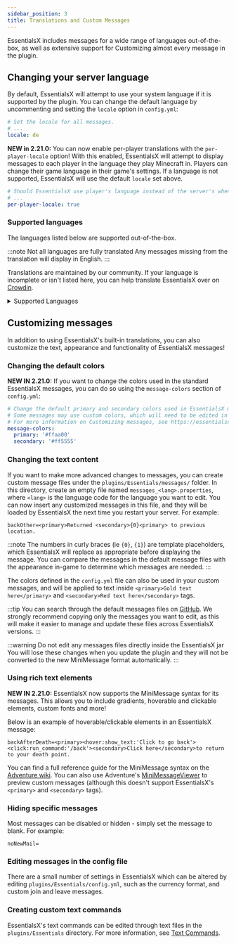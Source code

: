 ```yaml
---
sidebar_position: 3
title: Translations and Custom Messages
---
```


EssentialsX includes messages for a wide range of languages out-of-the-box, as well as extensive support for Customizing
almost every message in the plugin.

## Changing your server language

By default, EssentialsX will attempt to use your system language if it is supported by the plugin.
You can change the default language by uncommenting and setting the `locale` option in `config.yml`:

```yaml
# Set the locale for all messages.
# ...
locale: de
```

**NEW in 2.21.0:** You can now enable per-player translations with the `per-player-locale` option!
With this enabled, EssentialsX will attempt to display messages to each player in the language they play Minecraft in.
Players can change their game language in their game's settings. If a language is not supported, EssentialsX will use
the default `locale` set above.

```yaml
# Should EssentialsX use player's language instead of the server's when sending messages?
# ...
per-player-locale: true
```

### Supported languages

The languages listed below are supported out-of-the-box.

:::note Not all languages are fully translated
Any messages missing from the translation will display in English.
:::

Translations are maintained by our community.
If your language is incomplete or isn't listed here, you can help translate EssentialsX over on
[Crowdin](https://translate.essentialsx.net/).

<details>
    <summary>
        Supported Languages
    </summary>
| Code     | Language                        |
|----------|---------------------------------|
| `en`     | English (US)                    |
| `en_GB`  | English (UK)                    |
| `bg`     | Bulgarian                       |
| `bs`     | Bosnian                         |
| `cs`     | Czech                           |
| `da`     | Danish                          |
| `de`     | German                          |
| `el`     | Greek                           |
| `es`     | Spanish                         |
| `et`     | Estonian                        |
| `eu`     | Basque                          |
| `fi`     | Finnish                         |
| `fil_PH` | Filipino                        |
| `fr`     | French                          |
| `ga_IE`  | Irish                           |
| `gv_IM`  | Manx                            |
| `he`     | Hebrew                          |
| `hi_IN`  | Hindi                           |
| `hr`     | Croatian                        |
| `hu`     | Hungarian                       |
| `is_IS`  | Icelandic                       |
| `it`     | Italian                         |
| `ja`     | Japanese                        |
| `ko`     | Korean                          |
| `lt`     | Lithuanian                      |
| `lv_LV`  | Lithuanian                      |
| `nl`     | Dutch                           |
| `no`     | Norwegian                       |
| `pl`     | Polish                          |
| `pt`     | Portuguese                      |
| `pt_BR`  | Portuguese (Brazil)             |
| `ro`     | Romanian                        |
| `ru`     | Russian                         |
| `si_LK`  | Sinhala                         |
| `sk`     | Slovak                          |
| `sr_CS`  | Serbian                         |
| `sv`     | Swedish                         |
| `th`     | Thai                            |
| `tr`     | Turkish                         |
| `uk`     | Ukrainian                       |
| `vi`     | Vietnamese                      |
| `zh`     | Simplified Chinese              |
| `zh_HK`  | Traditional Chinese (Hong Kong) |
| `zh_TW`  | Traditional Chinese             |
    </details>

<!-- | `lol_US` | LOLCAT                          | -->

## Customizing messages

In addition to using EssentialsX's built-in translations, you can also customize the text, appearance and functionality
of EssentialsX messages!

### Changing the default colors

**NEW IN 2.21.0:** If you want to change the colors used in the standard EssentialsX messages, you can do so using the
`message-colors` section of `config.yml`:

```yaml
# Change the default primary and secondary colors used in EssentialsX messages.
# Some messages may use custom colors, which will need to be edited in the appropriate message files.
# For more information on Customizing messages, see https://essentialsx.net/wiki/locale
message-colors:
  primary: '#ffaa00'
  secondary: '#ff5555'
```

### Changing the text content

If you want to make more advanced changes to messages, you can create custom message files under the
`plugins/Essentials/messages/` folder. In this directory, create an empty file named `messages_<lang>.properties`,
where `<lang>` is the language code for the language you want to edit. You can now insert any customized messages in
this file, and they will be loaded by EssentialsX the next time you restart your server. For example:

```properties
backOther=<primary>Returned <secondary>{0}<primary> to previous location.
```

:::note
The numbers in curly braces (ie `{0}`, `{1}`) are template placeholders, which EssentialsX will replace as appropriate
before displaying the message. You can compare the messages in the default message files with the appearance in-game to
determine which messages are needed.
:::

The colors defined in the `config.yml` file can also be used in your custom messages, and will be applied to text inside
`<primary>Gold text here</primary>` and `<secondary>Red text here</secondary>` tags.

:::tip
You can search through the default messages files on
[GitHub](https://github.com/EssentialsX/Essentials/tree/2.x/Essentials/src/main/resources). We strongly recommend
copying only the messages you want to edit, as this will make it easier to manage and update these files across
EssentialsX versions.
:::

:::warning Do not edit any messages files directly inside the EssentialsX jar
You will lose these changes when you update the plugin and they will not be converted to the new MiniMessage format
automatically.
:::

### Using rich text elements

**NEW IN 2.21.0:** EssentialsX now supports the MiniMessage syntax for its messages. This allows you to include
gradients, hoverable and clickable elements, custom fonts and more!

Below is an example of hoverable/clickable elements in an EssentialsX message:

```properties
backAfterDeath=<primary><hover:show_text:'Click to go back'><click:run_command:'/back'><secondary>Click here</secondary>to return to your death point.
```

You can find a full reference guide for the MiniMessage syntax on the
[Adventure wiki](https://docs.advntr.dev/minimessage/format.html). You can also use Adventure's
[MiniMessageViewer](https://webui.advntr.dev/) to preview custom messages (although this doesn't support EssentialsX's
`<primary>` and `<secondary>` tags).

### Hiding specific messages

Most messages can be disabled or hidden - simply set the message to blank. For example:

```properties
noNewMail=
```

### Editing messages in the config file

There are a small number of settings in EssentialsX which can be altered by editing `plugins/Essentials/config.yml`,
such as the currency format, and custom join and leave messages.

### Creating custom text commands

<!-- Text Commands link to be updated. -->
EssentialsX's text commands can be edited through text files in the `plugins/Essentials` directory. For more
information, see [Text Commands](https://essentialsx.net/wiki/Text-Commands.html).